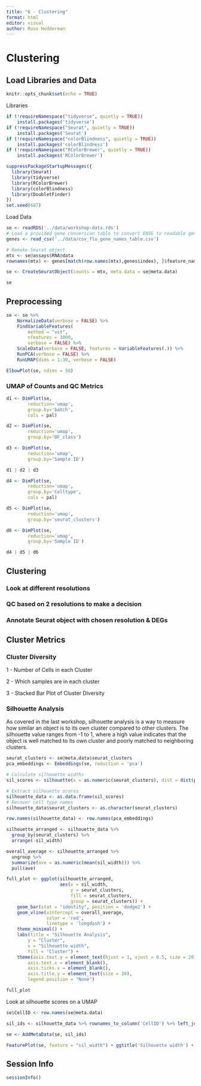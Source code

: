 ```yaml
---
title: "6 - Clustering"
format: html
editor: visual
author: Rose Hedderman
---
```


# Clustering

## Load Libraries and Data


```r
knitr::opts_chunk$set(echo = TRUE)
```

Libraries
```r
if (!requireNamespace("tidyverse", quietly = TRUE))
    install.packages('tidyverse')
if (!requireNamespace("Seurat", quietly = TRUE))
    install.packages('Seurat')
if (!requireNamespace("colorBlindness", quietly = TRUE))
    install.packages('colorBlindness')
if (!requireNamespace("RColorBrewer", quietly = TRUE))
    install.packages('RColorBrewer')
```

```r
suppressPackageStartupMessages({
  library(Seurat)
  library(tidyverse)
  library(RColorBrewer)
  library(colorBlindness)
  library(DoubletFinder)
})
set.seed(687)
```

Load Data
```r
se <- readRDS('../data/workshop-data.rds')
# Load a provided gene conversion table to convert ENSG to readable gene symbols
genes <- read_csv('../data/cov_flu_gene_names_table.csv') 

# Remake Seurat object
mtx <- se@assays$RNA@data
rownames(mtx) <- genes[match(row.names(mtx),genes$index), ]$feature_name

se <- CreateSeuratObject(counts = mtx, meta.data = se@meta.data)

se
```
## Preprocessing

```r
se <- se %>%
    NormalizeData(verbose = FALSE) %>%
    FindVariableFeatures(
        method = "vst",
        nfeatures = 3000,
        verbose = FALSE) %>%
    ScaleData(verbose = FALSE, features = VariableFeatures(.)) %>%
    RunPCA(verbose = FALSE) %>%
    RunUMAP(dims = 1:30, verbose = FALSE)

ElbowPlot(se, ndims = 50)
```

### UMAP of Counts and QC Metrics

```r
d1 <- DimPlot(se, 
        reduction='umap', 
        group.by='batch',
        cols = pal)

d2 <- DimPlot(se, 
        reduction='umap', 
        group.by='DF_class')

d3 <- DimPlot(se, 
        reduction='umap', 
        group.by='Sample ID') 

d1 | d2 | d3
```

```r
d4 <- DimPlot(se, 
        reduction='umap', 
        group.by='Celltype',
        cols = pal)

d5 <- DimPlot(se, 
        reduction='umap', 
        group.by='seurat_clusters')

d6 <- DimPlot(se, 
        reduction='umap', 
        group.by='Sample ID') 

d4 | d5 | d6
```

## Clustering

### Look at different resolutions

### QC based on 2 resolutions to make a decision

### Annotate Seurat object with chosen resolution & DEGs


## Cluster Metrics

### Cluster Diversity
1 - Number of Cells in each Cluster

2 - Which samples are in each cluster

3 - Stacked Bar Plot of Cluster Diversity

### Silhouette Analysis
As covered in the last workshop, silhouette analysis is a way to measure how similar an object is to its own cluster compared to other clusters. The silhouette value ranges from -1 to 1, where a high value indicates that the object is well matched to its own cluster and poorly matched to neighboring clusters.

```r
seurat_clusters <- se@meta.data$seurat_clusters
pca_embeddings <- Embeddings(se, reduction = 'pca')

# Calculate silhouette widths
sil_scores <- silhouette(x = as.numeric(seurat_clusters), dist = dist(pca_embeddings))

# Extract silhouette scores
silhouette_data <- as.data.frame(sil_scores)
# Recover cell type names
silhouette_data$seurat_clusters <- as.character(seurat_clusters)

row.names(silhouette_data) <- row.names(pca_embeddings)

silhouette_arranged <- silhouette_data %>% 
  group_by(seurat_clusters) %>% 
  arrange(-sil_width)
```

```r
overall_average <- silhouette_arranged %>% 
  ungroup %>% 
  summarize(ave = as.numeric(mean(sil_width))) %>% 
  pull(ave)

full_plot <- ggplot(silhouette_arranged, 
                    aes(x = sil_width, 
                        y = seurat_clusters, 
                        fill = seurat_clusters, 
                        group = seurat_clusters)) +
    geom_bar(stat = "identity", position = 'dodge2') +
    geom_vline(xintercept = overall_average,
               color = 'red',
               linetype = 'longdash') +
    theme_minimal() +
    labs(title = "Silhouette Analysis",
        y = "Cluster",
        x = "Silhouette width",
        fill = "Cluster") +
    theme(axis.text.y = element_text(hjust = 1, vjust = 0.5, size = 20),
        axis.text.x = element_blank(),
        axis.ticks.x = element_blank(),
        axis.title.y = element_text(size = 20),
        legend.position = "None")

full_plot
```

Look at silhouette scores on a UMAP
```r
se$CellID <- row.names(se@meta.data)

sil_ids <- silhouette_data %>% rownames_to_column('CellID') %>% left_join(se@meta.data)

se <- AddMetaData(se, sil_ids)

FeaturePlot(se, feature = "sil_width") + ggtitle('Silhouette width') + scale_color_viridis_c(limits = c(-1,1), option = "magma") | d2
```

## Session Info

```r
sessionInfo()
```
